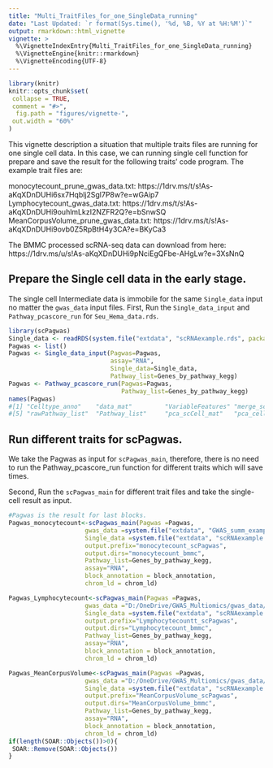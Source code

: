 ```yaml
---
title: "Multi_TraitFiles_for_one_SingleData_running"
date: "Last Updated: `r format(Sys.time(), '%d, %B, %Y at %H:%M')`"
output: rmarkdown::html_vignette
vignette: >
  %\VignetteIndexEntry{Multi_TraitFiles_for_one_SingleData_running}
  %\VignetteEngine{knitr::rmarkdown}
  %\VignetteEncoding{UTF-8}
---
```


```r
library(knitr)
knitr::opts_chunk$set(
 collapse = TRUE,
 comment = "#>",
  fig.path = "figures/vignette-",
 out.width = "60%"
)
```

This vignette description a situation that multiple traits files are running for one single cell data. In this case, we can running single cell function for prepare and save the result for the following traits' code program. 
The example trait files are:

monocytecount_prune_gwas_data.txt:
https://1drv.ms/t/s!As-aKqXDnDUHi6sx7Hqblj2Sgl7P8w?e=wGAip7
Lymphocytecount_gwas_data.txt:
https://1drv.ms/t/s!As-aKqXDnDUHi9ouhlmLkzI2NZFR2Q?e=bSnwSQ
MeanCorpusVolume_prune_gwas_data.txt:
https://1drv.ms/t/s!As-aKqXDnDUHi9ovb0Z5RpBtH4y3CA?e=BKyCa3

The BMMC processed scRNA-seq data can download from here:
https://1drv.ms/u/s!As-aKqXDnDUHi9pNciEgQFbe-AHgLw?e=3XsNnQ

## Prepare the Single cell data in the early stage. 

The single cell Intermediate data is immobile for the same `Single_data` input no matter the `gwas_data` input files. 
First, Run the `Single_data_input` and `Pathway_pcascore_run` for `Seu_Hema_data.rds`.

```r
library(scPagwas)
Single_data <- readRDS(system.file("extdata", "scRNAexample.rds", package = "scPagwas"))
Pagwas <- list()
Pagwas <- Single_data_input(Pagwas=Pagwas,
                            assay="RNA",
                            Single_data=Single_data,
                            Pathway_list=Genes_by_pathway_kegg)
Pagwas <- Pathway_pcascore_run(Pagwas=Pagwas,
                               Pathway_list=Genes_by_pathway_kegg)
names(Pagwas)
#[1] "Celltype_anno"    "data_mat"         "VariableFeatures" "merge_scexpr"    
#[5] "rawPathway_list"  "Pathway_list"     "pca_scCell_mat"   "pca_cell_df"  
```

## Run different traits for scPagwas. 

We take the Pagwas as input for `scPagwas_main`, therefore, there is no need to run the Pathway_pcascore_run function for different traits which will save times. 

Second, Run the `scPagwas_main` for different trait files and take the single-cell result as input. 

```r
#Pagwas is the result for last blocks.
Pagwas_monocytecount<-scPagwas_main(Pagwas =Pagwas,
                     gwas_data =system.file("extdata", "GWAS_summ_example.txt", package = "scPagwas"),
                     Single_data =system.file("extdata", "scRNAexample.rds", package = "scPagwas"),
                     output.prefix="monocytecount_scPagwas",
                     output.dirs="monocytecount_bmmc",
                     Pathway_list=Genes_by_pathway_kegg,
                     assay="RNA",
                     block_annotation = block_annotation,
                     chrom_ld = chrom_ld)

Pagwas_Lymphocytecount<-scPagwas_main(Pagwas =Pagwas,
                     gwas_data ="D:/OneDrive/GWAS_Multiomics/gwas_data/Lymphocytecount_gwas_data.txt",
                     Single_data =system.file("extdata", "scRNAexample.rds", package = "scPagwas"),
                     output.prefix="Lymphocytecountt_scPagwas",
                     output.dirs="Lymphocytecount_bmmc",
                     Pathway_list=Genes_by_pathway_kegg,
                     assay="RNA",
                     block_annotation = block_annotation,
                     chrom_ld = chrom_ld)

Pagwas_MeanCorpusVolume<-scPagwas_main(Pagwas =Pagwas,
                     gwas_data ="D:/OneDrive/GWAS_Multiomics/gwas_data/MeanCorpusVolume_prune_gwas_data.txt",
                     Single_data =system.file("extdata", "scRNAexample.rds", package = "scPagwas"),
                     output.prefix="MeanCorpusVolume_scPagwas",
                     output.dirs="MeanCorpusVolume_bmmc",
                     Pathway_list=Genes_by_pathway_kegg,
                     assay="RNA",
                     block_annotation = block_annotation,
                     chrom_ld = chrom_ld)
if(length(SOAR::Objects())>0){
 SOAR::Remove(SOAR::Objects()) 
}
```

